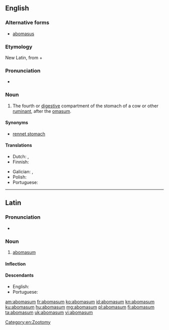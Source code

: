 ==English==

===Alternative forms===
* [[abomasus]]

===Etymology===
New Latin, from {{etyl|la|en}} {{term|ab||away from|lang=la}} + {{m|la|omāsum||tripe of a bullock}}

===Pronunciation===
* {{a|US}} {{IPA|/ˌæb.oʊˈmeɪ.səm/|lang=en}}

===Noun===
{{en-noun|abomasa}}

# {{context|anatomy|lang=en}} The fourth or [[digestive]] compartment of the stomach of a cow or other [[ruminant]], after the [[omasum]].

====Synonyms====
* [[rennet stomach]]

====Translations====
{{trans-top|fourth or digestive stomach of a ruminant}}
* Dutch: {{t|nl|leb|f}}, {{t+|nl|lebmaag|f}}
* Finnish: {{t|fi|juoksutusmaha}}
{{trans-mid}}
* Galician: {{t+|gl|abomaso|m}}, {{t|gl|calleira|f}}
* Polish: {{t+|pl|trawieniec|m}}
* Portuguese: {{t+|pt|abomaso}}
{{trans-bottom}}

[[Category:en:Zootomy]]

----

==Latin==

===Pronunciation===
* {{la-pronunc|abomāsum}}

===Noun===
{{la-noun|abomāsum|abomasi|abomāsī|n|second}}

# [[#English|abomasum]]

====Inflection====
{{la-decl-2nd-N|abomās}}

====Descendants====
* English: {{l/en|abomasum}}
* Portuguese: {{l/pt|abomaso}}

[[am:abomasum]]
[[fr:abomasum]]
[[ko:abomasum]]
[[id:abomasum]]
[[kn:abomasum]]
[[ku:abomasum]]
[[hu:abomasum]]
[[mg:abomasum]]
[[pl:abomasum]]
[[fi:abomasum]]
[[ta:abomasum]]
[[uk:abomasum]]
[[vi:abomasum]]